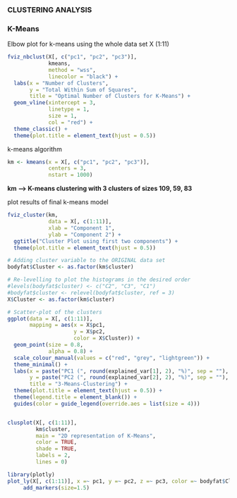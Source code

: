 ### CLUSTERING ANALYSIS ###

### K-Means###

Elbow plot for k-means using the whole data set X (1:11)
```r
fviz_nbclust(X[, c("pc1", "pc2", "pc3")], 
             kmeans, 
             method = "wss",
             linecolor = "black") + 
  labs(x = "Number of Clusters",
       y = "Total Within Sum of Squares",
       title = "Optimal Number of Clusters for K-Means") +
  geom_vline(xintercept = 3, 
             linetype = 1, 
             size = 1,
             col = "red") +
  theme_classic() +
  theme(plot.title = element_text(hjust = 0.5))
```

k-means algorithm
```r
km <- kmeans(x = X[, c("pc1", "pc2", "pc3")], 
             centers = 3, 
             nstart = 1000)
```
**km --> K-means clustering with 3 clusters of sizes 109, 59, 83**


plot results of final k-means model
```r
fviz_cluster(km, 
             data = X[, c(1:11)],
             xlab = "Component 1",
             ylab = "Component 2") +
  ggtitle("Cluster Plot using first two components") +
  theme(plot.title = element_text(hjust = 0.5))
```


```r
# Adding cluster variable to the ORIGINAL data set
bodyfat$Cluster <- as.factor(km$cluster)
```

```r
# Re-levelling to plot the histograms in the desired order
#levels(bodyfat$cluster) <- c("C2", "C3", "C1")
#bodyfat$cluster <- relevel(bodyfat$cluster, ref = 3)
X$Cluster <- as.factor(km$cluster) 

# Scatter-plot of the clusters
ggplot(data = X[, c(1:11)], 
       mapping = aes(x = X$pc1,
                     y = X$pc2,
                     color = X$Cluster)) +
  geom_point(size = 0.8, 
             alpha = 0.8) +
  scale_colour_manual(values = c("red", "grey", "lightgreen")) +
  theme_minimal() +
  labs(x = paste("PC1 (", round(explained_var[1], 2), "%)", sep = ""),
       y = paste("PC2 (", round(explained_var[2], 2), "%)", sep = ""),
       title = "3-Means-Clustering") +
  theme(plot.title = element_text(hjust = 0.5)) +
  theme(legend.title = element_blank()) +
  guides(color = guide_legend(override.aes = list(size = 4)))
```

```r

```


```r
clusplot(X[, c(1:11)], 
         km$cluster,
         main = "2D representation of K-Means",
         color = TRUE,
         shade = TRUE,
         labels = 2,
         lines = 0)
```

```r
library(plotly)
plot_ly(X[, c(1:11)], x =~ pc1, y =~ pc2, z =~ pc3, color =~ bodyfat$Cluster) %>%
     add_markers(size=1.5)
```